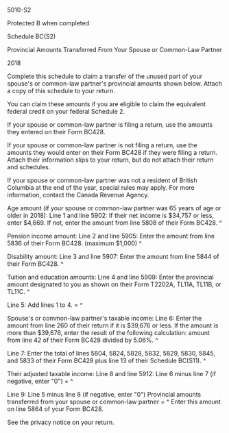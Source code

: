 ﻿5010-S2 
 
Protected B when completed 
 
Schedule BC(S2) 
 
Provincial Amounts Transferred From Your Spouse or Common-Law Partner 
 
2018 
 
Complete this schedule to claim a transfer of the unused part of your 
spouse's or common-law partner's provincial amounts shown below. Attach a 
copy of this schedule to your return. 
 
You can claim these amounts if you are eligible to claim the equivalent 
federal credit on your federal Schedule 2. 
 
If your spouse or common-law partner is filing a return, use the amounts they 
entered on their Form BC428. 
 
If your spouse or common-law partner is not filing a return, use the amounts 
they would enter on their Form BC428 if they were filing a return. Attach 
their information slips to your return, but do not attach their return and 
schedules. 
 
If your spouse or common-law partner was not a resident of British Columbia 
at the end of the year, special rules may apply. For more information, 
contact the Canada Revenue Agency. 
 
Age amount (if your spouse or common-law partner was 65 years of age or older 
in 2018): 
Line 1 and line 5902: If their net income is $34,757 or less, enter $4,669. 
If not, enter the amount from line 5808 of their Form BC428. ^
 
Pension income amount: 
Line 2 and line 5905: Enter the amount from line 5836 of their Form BC428. 
(maximum $1,000) ^
 
Disability amount: 
Line 3 and line 5907: Enter the amount from line 5844 of their Form BC428. ^
 
Tuition and education amounts: 
Line 4 and line 5909: Enter the provincial amount designated to you as shown 
on their Form T2202A, TL11A, TL11B, or TL11C. ^
 
Line 5: Add lines 1 to 4. = ^
 
Spouse's or common-law partner's taxable income: 
Line 6: Enter the amount from line 260 of their return if it is $39,676 or 
less. If the amount is more than $39,676, enter the result of the following 
calculation: amount from line 42 of their Form BC428 divided by 5.06%. ^
 
Line 7: Enter the total of lines 5804, 5824, 5828, 5832, 5829, 5830, 5845, 
and 5833 of their Form BC428 plus line 13 of their Schedule BC(S11). ^
 
Their adjusted taxable income: 
Line 8 and line 5912: Line 6 minus line 7 (if negative, enter "0") = ^
 
Line 9: Line 5 minus line 8 (if negative, enter "0") Provincial amounts 
transferred from your spouse or common-law partner = ^
Enter this amount on line 5864 of your Form BC428. 
 
See the privacy notice on your return.
